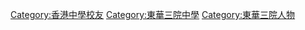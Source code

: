 {{Catnav|頁面分類|人物|校友|中等學校校友|香港中等學校校友|東華三院中學校友}}
[[Category:香港中學校友|Category:香港中學校友]][[Category:東華三院中學|Category:東華三院中學]]
[[Category:東華三院人物|Category:東華三院人物]]